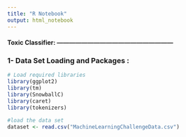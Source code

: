 ```yaml
---
title: "R Notebook"
output: html_notebook
---
```


#### Toxic Classifier: ---------------------------------------------------------

### 1- Data Set Loading and Packages :
```r
# Load required libraries
library(ggplot2)
library(tm)
library(SnowballC)
library(caret)
library(tokenizers)

#load the data set
dataset <- read.csv("MachineLearningChallengeData.csv")
```

